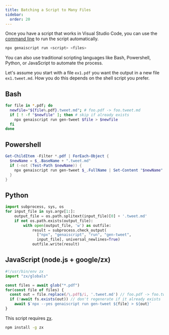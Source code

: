 ```yaml
---
title: Batching a Script to Many Files
sidebar:
  order: 20
---
```


Once you have a script that works in Visual Studio Code, you can use the [command line](/genaiscript/reference/cli/)
to run the script automatically.

```sh wrap
npx genaiscript run <script> <files>
```

You can also use traditional scripting languages like Bash, Powershell, Python, or JavaScript to automate the process.

Let's assume you start with a file `ex1.pdf` you want the output in a new file `ex1.tweet.md`.
How you do this depends on the shell script you prefer. 

## Bash

```bash wrap frame="none"
for file in *.pdf; do 
  newfile="${file%.pdf}.tweet.md"; # foo.pdf -> foo.tweet.md
  if [ ! -f "$newfile" ]; then # skip if already exists
    npx genaiscript run gen-tweet $file > $newfile
  fi
done
```

## Powershell

```powershell wrap frame="none"
Get-ChildItem -Filter *.pdf | ForEach-Object {
  $newName = $_.BaseName + ".tweet.md"
  if (-not (Test-Path $newName)) {
    npx genaiscript run gen-tweet $_.FullName | Set-Content "$newName"  
  }
}
```

## Python

```python wrap frame="none"
import subprocess, sys, os
for input_file in sys.argv[1:]:
    output_file = os.path.splitext(input_file)[0] + '.tweet.md'
    if not os.path.exists(output_file):
        with open(output_file, 'w') as outfile:
            result = subprocess.check_output(
              ["npx", "genaiscript", "run", "gen-tweet", 
              input_file], universal_newlines=True)
            outfile.write(result)
```

## JavaScript (node.js + google/zx)

```js wrap frame="none"
#!/usr/bin/env zx
import "zx/globals"

const files = await glob("*.pdf")
for(const file of files) {
  const out = file.replace(/\.pdf$/i, '.tweet.md') // foo.pdf -> foo.tweet.md
  if (!await fs.exists(out)) // don't regenerate if it already exists
    await $`npx --yes genaiscript run gen-tweet ${file} > ${out}`
}
```

This script requires [zx](https://github.com/google/zx).

```sh
npm install -g zx
```